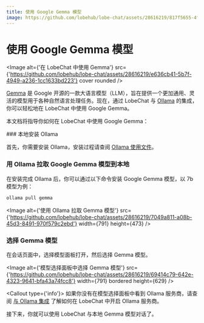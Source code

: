 ```yaml
---
title: 使用 Google Gemma 模型
image: https://github.com/lobehub/lobe-chat/assets/28616219/817f5655-4f9e-414b-af9f-9ccc5410a06d
---
```



# 使用 Google Gemma 模型

<Image
  alt={'在 LobeChat 中使用 Gemma'}
  src={'https://github.com/lobehub/lobe-chat/assets/28616219/e636cb41-5b7f-4949-a236-1cc1633bd223'}
  cover
  rounded
/>

[Gemma](https://blog.google/technology/developers/gemma-open-models/) 是 Google 开源的一款大语言模型（LLM），旨在提供一个更加通用、灵活的模型用于各种自然语言处理任务。现在，通过 LobeChat 与 [Ollama](https://ollama.com/) 的集成，你可以轻松地在 LobeChat 中使用 Google Gemma。

本文档将指导你如何在 LobeChat 中使用 Google Gemma：

<Steps>
  ### 本地安装 Ollama

首先，你需要安装 Ollama，安装过程请查阅 [Ollama 使用文件](/zh/usage/providers/ollama)。

### 用 Ollama 拉取 Google Gemma 模型到本地

在安装完成 Ollama 后，你可以通过以下命令安装 Google Gemma 模型，以 7b 模型为例：

```bash
ollama pull gemma
```

<Image
  alt={'使用 Ollama 拉取 Gemma 模型'}
  src={'https://github.com/lobehub/lobe-chat/assets/28616219/7049a811-a08b-45d3-8491-970f579c2ebd'}
  width={791}
  height={473}
/>

### 选择 Gemma 模型

在会话页面中，选择模型面板打开，然后选择 Gemma 模型。

<Image
  alt={'模型选择面板中选择 Gemma 模型'}
  src={'https://github.com/lobehub/lobe-chat/assets/28616219/69414c79-642e-4323-9641-bfa43a74fcc8'}
  width={791}
  bordered
  height={629}
/>

<Callout type={'info'}>
  如果你没有在模型选择面板中看到 Ollama 服务商，请查阅 [与 Ollama
  集成](/zh/self-hosting/examples/ollama) 了解如何在 LobeChat 中开启 Ollama 服务商。
</Callout>

</Steps>

接下来，你就可以使用 LobeChat 与本地 Gemma 模型对话了。
